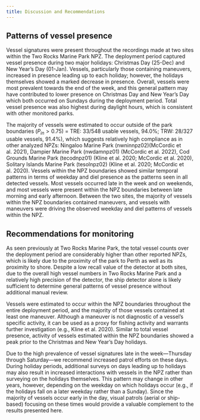```yaml
---
title: Discussion and Recommendations
---
```

## Patterns of vessel presence

Vessel signatures were present throughout the recordings made at two sites within the Two Rocks Marine Park NPZ. The deployment period captured vessel presence during two major holidays: Christmas Day (25-Dec) and New Year’s Day (01-Jan). Vessels, particularly those containing maneuvers, increased in presence leading up to each holiday; however, the holidays themselves showed a marked decrease in presence. Overall, vessels were most prevalent towards the end of the week, and this general pattern may have contributed to lower presence on Christmas Day and New Year’s Day which both occurred on Sundays during the deployment period. Total vessel presence was also highest during daylight hours, which is consistent with other monitored parks.

The majority of vessels were estimated to occur outside of the park boundaries ($P_{in} > 0.75$) = TRE: 33/548 usable vessels, 94.0%; TRW: 28/327 usable vessels, 91.4%), which suggests relatively high compliance as in other analyzed NPZs: Ningaloo Marine Park (nwninnpz02)(McCordic et al. 2021), Dampier Marine Park (nwdamnpz01) (McCordic et al. 2022), Cod Grounds Marine Park (tecodnpz01) (Kline et al. 2020; McCordic et al. 2020), Solitary Islands Marine Park (tesolnpz02) (Kline et al. 2020; McCordic et al. 2020). Vessels within the NPZ boundaries showed similar temporal patterns in terms of weekday and diel presence as the patterns seen in all detected vessels. Most vessels occurred late in the week and on weekends, and most vessels were present within the NPZ boundaries between late morning and early afternoon. Between the two sites, the majority of vessels within the NPZ
boundaries contained maneuvers, and vessels with maneuvers were driving the observed weekday and diel patterns of vessels within the NPZ.

## Recommendations for monitoring

As seen previously at Two Rocks Marine Park, the total vessel counts over the deployment period are considerably higher than other reported NPZs, which is likely due to the proximity of the park to Perth as well as its proximity to shore. Despite a low recall value of the detector at both sites, due to the overall high vessel numbers in Two Rocks Marine Park and a relatively high precision of the detector, the ship detector alone is likely sufficient to determine general patterns of vessel presence without additional manual review.

Vessels were estimated to occur within the NPZ boundaries throughout the entire deployment period, and the majority of those vessels contained at least one maneuver. Although a maneuver is not diagnostic of a vessel’s specific activity, it can be used as a proxy for fishing activity and warrants further investigation (e.g., Kline et al. 2020). Similar to total vessel presence, activity of vessels estimated within the NPZ boundaries showed a peak prior to the Christmas and New Year’s Day holidays.

Due to the high prevalence of vessel signatures late in the week—Thursday through Saturday—we recommend increased patrol efforts on these days. During holiday periods, additional surveys on days leading up to holidays may also result in increased interactions with vessels in the NPZ rather than surveying on the holidays themselves. This pattern may change in other years, however, depending on the weekday on which holidays occur (e.g., if the holidays fall on a later weekday rather than a Sunday). Since the majority of vessels occur early in the day, visual patrols (aerial or ship-based) focusing on these times would provide a valuable
complement to the results presented here.
```{=openxml}
<w:p><w:r><w:br w:type="page"/></w:r></w:p>
```
